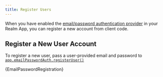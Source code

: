 ```yaml
---
title: Register Users
---
```



When you have enabled the [email/password authentication provider](https://www.mongodb.com/docs/realm/authentication/email-password/#std-label-email-password-authentication)
in your Realm App, you can register a new account from client code.

## Register a New User Account

To register a new user, pass a user-provided email and password to
[`app.emailPasswordAuth.registerUser()`](https://www.mongodb.com/docs/realm-sdks/kotlin/latest/library-sync/-realm%20-kotlin%20-multiplatform%20-s-d-k%20-%20-sync/io.realm.mongodb/-email-password-auth/register-user.html)

<CodeBlock language="kotlin">{EmailPasswordRegistration}</CodeBlock>
